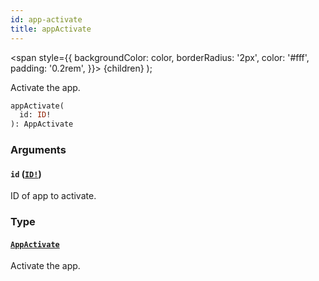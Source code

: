 ```yaml
---
id: app-activate
title: appActivate
---
```


<span
style={{
      backgroundColor: color,
      borderRadius: '2px',
      color: '#fff',
      padding: '0.2rem',
    }}>
{children}
</span>
);

Activate the app.

```graphql
appActivate(
  id: ID!
): AppActivate

```

### Arguments

#### `id` ([`ID!`](/api-reference/scalars/id.mdx))

ID of app to activate.

### Type

#### [`AppActivate`](/api-reference/objects/app-activate.mdx)

Activate the app.
